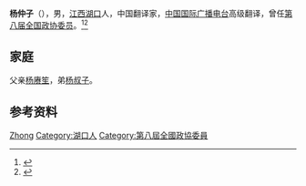 {{Otheruses|other=名为杨仲子的其他人物|杨仲子}}

'''杨仲子'''（{{bd|1929年|7月}}），男，[[江西|江西]][[湖口县|湖口]]人，中国翻译家，[[中国国际广播电台|中国国际广播电台]]高级翻译，曾任[[第八届全国政协委员|第八届全国政协委员]]。<ref>{{Cite book|title=历届全国政协委员人名辞典|author=|publisher=中国国际广播出版社|year=1996|isbn=9787507813746|location=北京|pages=}}</ref><ref>{{Cite book|title=中华人民共和国职官志|author=何虎生, 李耀东, 向常福主编|publisher=中国社会出版社|year=2003|isbn=9787800883934|location=北京|pages=}}</ref>

== 家庭 ==
父亲[[杨赓笙|杨赓笙]]，弟[[杨叔子|杨叔子]]。

== 参考资料 ==
{{reflist}}

{{Authority control}}
{{DEFAULTSORT:Yang}}
[[Category:杨姓|Zhong]]
[[Category:湖口人|Category:湖口人]]
[[Category:第八屆全國政協委員|Category:第八屆全國政協委員]]

{{中国人物小作品}}